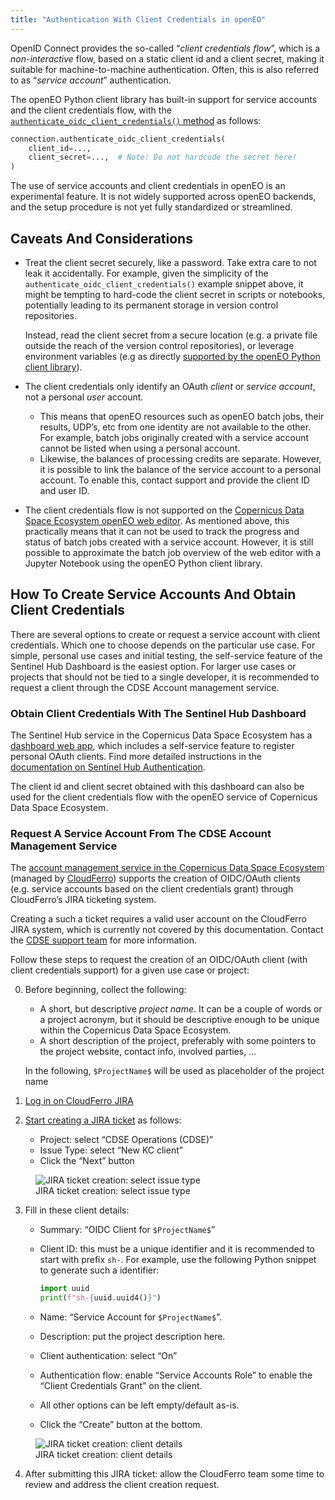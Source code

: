 ```yaml
---
title: "Authentication With Client Credentials in openEO"
---
```



OpenID Connect provides the so-called "*client credentials flow*",
which is a *non-interactive* flow, based on a static client id and a client secret,
making it suitable for machine-to-machine authentication.
Often, this is also referred to as "*service account*" authentication.

The openEO Python client library has built-in support
for service accounts and the client credentials flow,
with the [`authenticate_oidc_client_credentials()` method](https://open-eo.github.io/openeo-python-client/auth.html#oidc-authentication-client-credentials-flow){target="_blank"}
as follows:

```python
connection.authenticate_oidc_client_credentials(
    client_id=...,
    client_secret=...,  # Note: Do not hardcode the secret here!
)
```


::: {.callout-warning}
The use of service accounts and client credentials in openEO is an experimental feature.
It is not widely supported across openEO backends,
and the setup procedure is not yet fully standardized or streamlined.
:::


## Caveats And Considerations

-   Treat the client secret securely, like a password.
    Take extra care to not leak it accidentally.
    For example, given the simplicity of the `authenticate_oidc_client_credentials()` example snippet above,
    it might be tempting to hard-code the client secret in scripts or notebooks,
    potentially leading to its permanent storage in version control repositories.

    Instead, read the client secret from a secure location
    (e.g. a private file outside the reach of the version control repositories),
    or leverage environment variables (e.g as directly [supported by the openEO Python client library](https://open-eo.github.io/openeo-python-client/auth.html#oidc-client-credentials-using-environment-variables){target="_blank"}).
-   The client credentials only identify an OAuth *client* or *service account*,
    not a personal *user* account.

    -   This means that openEO resources such as openEO batch jobs, their results, UDP's, etc
        from one identity are not available to the other.
        For example, batch jobs originally created with a service account
        cannot be listed when using a personal account.
    -   Likewise, the balances of processing credits are separate.
        However, it is possible to link the balance of the service account to a personal account.
        To enable this, contact support and provide the client ID and user ID.

-   The client credentials flow is not supported on the
    [Copernicus Data Space Ecosystem openEO web editor](https://openeo.dataspace.copernicus.eu/).
    As mentioned above,
    this practically means that it can not be used to track the progress and
    status of batch jobs created with a service account.
    However, it is still possible to approximate the batch job overview of the web editor
    with a Jupyter Notebook using the openEO Python client library.


## How To Create Service Accounts And Obtain Client Credentials

There are several options to create or request a service account with client credentials.
Which one to choose depends on the particular use case.
For simple, personal use cases and initial testing,
the self-service feature of the Sentinel Hub Dashboard is the easiest option.
For larger use cases or projects that should not be tied to a single developer,
it is recommended to request a client through the CDSE Account management service.

### Obtain Client Credentials With The Sentinel Hub Dashboard

The Sentinel Hub service in the Copernicus Data Space Ecosystem
has a [dashboard web app](https://shapps.dataspace.copernicus.eu/dashboard),
which includes a self-service feature to register personal OAuth clients.
Find more detailed instructions in the
[documentation on Sentinel Hub Authentication](../../SentinelHub/Overview/Authentication.qmd#registering-oauth-client){target="_blank"}.

The client id and client secret obtained with this dashboard can also be used
for the client credentials flow with the openEO service of Copernicus Data Space Ecosystem.


###  Request A Service Account From The CDSE Account Management Service

The [account management service in the Copernicus Data Space Ecosystem](https://identity.dataspace.copernicus.eu/auth/realms/CDSE/account){target="_blank"}
(managed by [CloudFerro](https://cloudferro.com/){target="_blank"})
supports the creation of OIDC/OAuth clients (e.g. service accounts based on the client credentials grant)
through CloudFerro's JIRA ticketing system.


::: {.callout-warning}

Creating a such a ticket requires a valid user account on the CloudFerro JIRA system,
which is currently not covered by this documentation.
Contact the [CDSE support team](https://helpcenter.dataspace.copernicus.eu/)
for more information.

:::


Follow these steps
to request the creation of an OIDC/OAuth client (with client credentials support)
for a given use case or project:

0.  Before beginning, collect the following:

    - A short, but descriptive *project name*.
      It can be a couple of words or a project acronym,
      but it should be descriptive enough to be unique
      within the Copernicus Data Space Ecosystem.
    - A short description of the project,
      preferably with some pointers to the project website,
      contact info, involved parties, ...

    In the following, `$ProjectName$` will be used as placeholder of the project name

1.  [Log in on CloudFerro JIRA](https://jira.cloudferro.com/login.jsp)
2.  [Start creating a JIRA ticket](https://jira.cloudferro.com/secure/CreateIssue!default.jspa){target="_blank"}
    as follows:

    - Project: select "CDSE Operations (CDSE)"
    - Issue Type: select "New KC client"
    - Click the "Next" button

![JIRA ticket creation: select issue type](_images/cf-new-kc-client-01.png)

3.  Fill in these client details:

    - Summary: "OIDC Client for `$ProjectName$`"
    - Client ID: this must be a unique identifier
      and it is recommended to start with prefix `sh-`.
      For example, use the following Python snippet to generate such a identifier:

      ```python
      import uuid
      print(f"sh-{uuid.uuid4()}")
      ```

    - Name: "Service Account for `$ProjectName$`".
    - Description: put the project description here.
    - Client authentication: select "On"
    - Authentication flow:
      enable "Service Accounts Role" to enable the "Client Credentials Grant" on the client.
    - All other options can be left empty/default as-is.
    - Click the "Create" button at the bottom.

![JIRA ticket creation: client details](_images/cf-new-kc-client-02.png)

4. After submitting this JIRA ticket:
   allow the CloudFerro team some time to review and address the client creation request.
